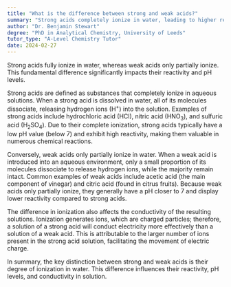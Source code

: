 ```yaml
---
title: "What is the difference between strong and weak acids?"
summary: "Strong acids completely ionize in water, leading to higher reactivity and lower pH, whereas weak acids only partially ionize, resulting in reduced reactivity and higher pH levels."
author: "Dr. Benjamin Stewart"
degree: "PhD in Analytical Chemistry, University of Leeds"
tutor_type: "A-Level Chemistry Tutor"
date: 2024-02-27
---
```


Strong acids fully ionize in water, whereas weak acids only partially ionize. This fundamental difference significantly impacts their reactivity and pH levels.

Strong acids are defined as substances that completely ionize in aqueous solutions. When a strong acid is dissolved in water, all of its molecules dissociate, releasing hydrogen ions ($\text{H}^+$) into the solution. Examples of strong acids include hydrochloric acid ($\text{HCl}$), nitric acid ($\text{HNO}_3$), and sulfuric acid ($\text{H}_2\text{SO}_4$). Due to their complete ionization, strong acids typically have a low pH value (below 7) and exhibit high reactivity, making them valuable in numerous chemical reactions.

Conversely, weak acids only partially ionize in water. When a weak acid is introduced into an aqueous environment, only a small proportion of its molecules dissociate to release hydrogen ions, while the majority remain intact. Common examples of weak acids include acetic acid (the main component of vinegar) and citric acid (found in citrus fruits). Because weak acids only partially ionize, they generally have a pH closer to 7 and display lower reactivity compared to strong acids.

The difference in ionization also affects the conductivity of the resulting solutions. Ionization generates ions, which are charged particles; therefore, a solution of a strong acid will conduct electricity more effectively than a solution of a weak acid. This is attributable to the larger number of ions present in the strong acid solution, facilitating the movement of electric charge.

In summary, the key distinction between strong and weak acids is their degree of ionization in water. This difference influences their reactivity, pH levels, and conductivity in solution.
    